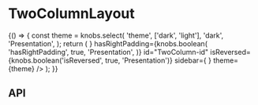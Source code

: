 
<Meta title="Components/TwoColumnLayout" component={TwoColumnLayout} />

# TwoColumnLayout

<Preview>
  <Story name="Base component">
    {() => {
      const theme = knobs.select(
        'theme',
        ['dark', 'light'],
        'dark',
        'Presentation',
      );
      return (
        <TwoColumnLayout
          childrenClassNames={{ sidebar: 'sidebar', content: 'content' }}
          content={
            <React.Fragment>
              <BodyCopy
                copy="Lorem ipsum dolor sit amet, consectetur adipiscing elit. In a metus vulputate, consectetur mauris sit amet, auctor tortor. Nunc at mauris enim. Maecenas tincidunt metus placerat, interdum arcu ac, semper lectus. Quisque venenatis dictum interdum. Maecenas velit tortor, egestas at ornare quis, egestas quis dui. Suspendisse rhoncus sagittis diam"
                heading="Fusce a sollicitudin lacus"
                id="Anti-Oxidant"
                theme={theme}
              />
              <TwoColumnList
                leftColumn={TwoColumnListFixture.leftColumn}
                rightColumn={TwoColumnListFixture.rightColumn}
                theme={theme}
              />
            </React.Fragment>
          }
          hasRightPadding={knobs.boolean(
            'hasRightPadding',
            true,
            'Presentation',
          )}
          id="TwoColumn-id"
          isReversed={knobs.boolean('isReversed', true, 'Presentation')}
          sidebar={
            <BodyCopy
              copy="Lorem ipsum dolor sit amet, consectetur adipiscing elit. In a metus vulputate, consectetur mauris sit amet, auctor tortor. Nunc at mauris enim. Maecenas tincidunt metus placerat, interdum arcu ac, semper lectus. Quisque venenatis dictum interdum. Maecenas velit tortor, egestas at ornare quis, egestas quis dui. Suspendisse rhoncus sagittis diam"
              cta={{
                id: 'button-id',
                text: 'Lorem ipsum dolor',
                url: '/',
                openInANewWindow: true,
                style: 'Internal Button Link',
              }}
              eyebrow="In a metus vulputate"
              hasSerifFontHeading={true}
              heading="Lorem ipsum dolor sit amet"
              id="Anti-Oxidant"
              subHeading="Quisque venenatis dictum interdum"
              theme={theme}
            />
          }
          theme={theme}
        />
      );
    }}
  </Story>
</Preview>

## API

<Props of={TwoColumnLayout} />
